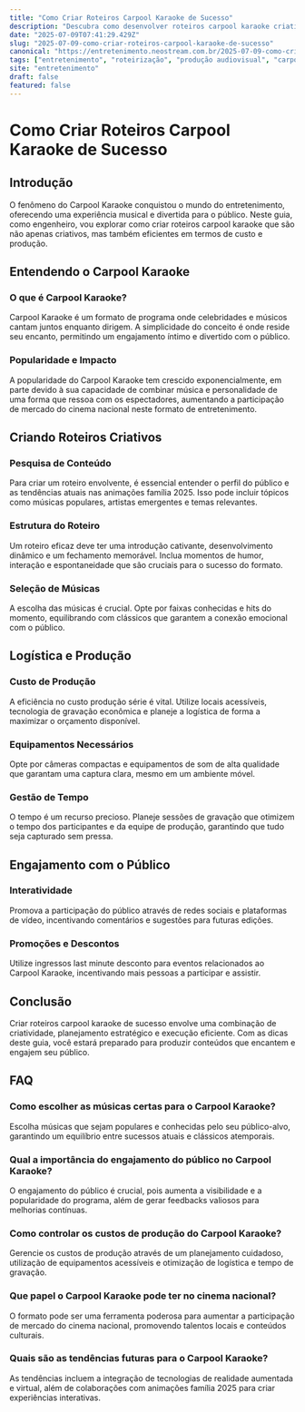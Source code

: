 ```yaml
---
title: "Como Criar Roteiros Carpool Karaoke de Sucesso"
description: "Descubra como desenvolver roteiros carpool karaoke criativos e impactantes, otimizando custos de produção e maximizando o engajamento do público."
date: "2025-07-09T07:41:29.429Z"
slug: "2025-07-09-como-criar-roteiros-carpool-karaoke-de-sucesso"
canonical: "https://entretenimento.neostream.com.br/2025-07-09-como-criar-roteiros-carpool-karaoke-de-sucesso"
tags: ["entretenimento", "roteirização", "produção audiovisual", "carpool karaoke", "engajamento"]
site: "entretenimento"
draft: false
featured: false
---
```


# Como Criar Roteiros Carpool Karaoke de Sucesso

## Introdução
O fenômeno do Carpool Karaoke conquistou o mundo do entretenimento, oferecendo uma experiência musical e divertida para o público. Neste guia, como engenheiro, vou explorar como criar roteiros carpool karaoke que são não apenas criativos, mas também eficientes em termos de custo e produção.

## Entendendo o Carpool Karaoke
### O que é Carpool Karaoke?
Carpool Karaoke é um formato de programa onde celebridades e músicos cantam juntos enquanto dirigem. A simplicidade do conceito é onde reside seu encanto, permitindo um engajamento íntimo e divertido com o público.

### Popularidade e Impacto
A popularidade do Carpool Karaoke tem crescido exponencialmente, em parte devido à sua capacidade de combinar música e personalidade de uma forma que ressoa com os espectadores, aumentando a participação de mercado do cinema nacional neste formato de entretenimento.

## Criando Roteiros Criativos
### Pesquisa de Conteúdo
Para criar um roteiro envolvente, é essencial entender o perfil do público e as tendências atuais nas animações família 2025. Isso pode incluir tópicos como músicas populares, artistas emergentes e temas relevantes.

### Estrutura do Roteiro
Um roteiro eficaz deve ter uma introdução cativante, desenvolvimento dinâmico e um fechamento memorável. Inclua momentos de humor, interação e espontaneidade que são cruciais para o sucesso do formato.

### Seleção de Músicas
A escolha das músicas é crucial. Opte por faixas conhecidas e hits do momento, equilibrando com clássicos que garantem a conexão emocional com o público.

## Logística e Produção
### Custo de Produção
A eficiência no custo produção série é vital. Utilize locais acessíveis, tecnologia de gravação econômica e planeje a logística de forma a maximizar o orçamento disponível.

### Equipamentos Necessários
Opte por câmeras compactas e equipamentos de som de alta qualidade que garantam uma captura clara, mesmo em um ambiente móvel.

### Gestão de Tempo
O tempo é um recurso precioso. Planeje sessões de gravação que otimizem o tempo dos participantes e da equipe de produção, garantindo que tudo seja capturado sem pressa.

## Engajamento com o Público
### Interatividade
Promova a participação do público através de redes sociais e plataformas de vídeo, incentivando comentários e sugestões para futuras edições.

### Promoções e Descontos
Utilize ingressos last minute desconto para eventos relacionados ao Carpool Karaoke, incentivando mais pessoas a participar e assistir.

## Conclusão
Criar roteiros carpool karaoke de sucesso envolve uma combinação de criatividade, planejamento estratégico e execução eficiente. Com as dicas deste guia, você estará preparado para produzir conteúdos que encantem e engajem seu público.

## FAQ

### Como escolher as músicas certas para o Carpool Karaoke?
Escolha músicas que sejam populares e conhecidas pelo seu público-alvo, garantindo um equilíbrio entre sucessos atuais e clássicos atemporais.

### Qual a importância do engajamento do público no Carpool Karaoke?
O engajamento do público é crucial, pois aumenta a visibilidade e a popularidade do programa, além de gerar feedbacks valiosos para melhorias contínuas.

### Como controlar os custos de produção do Carpool Karaoke?
Gerencie os custos de produção através de um planejamento cuidadoso, utilização de equipamentos acessíveis e otimização de logística e tempo de gravação.

### Que papel o Carpool Karaoke pode ter no cinema nacional?
O formato pode ser uma ferramenta poderosa para aumentar a participação de mercado do cinema nacional, promovendo talentos locais e conteúdos culturais.

### Quais são as tendências futuras para o Carpool Karaoke?
As tendências incluem a integração de tecnologias de realidade aumentada e virtual, além de colaborações com animações família 2025 para criar experiências interativas.